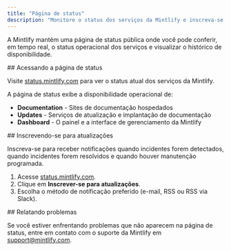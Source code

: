 ```yaml
---
title: "Página de status"
description: "Monitore o status dos serviços da Mintlify e inscreva-se para receber atualizações sobre incidentes"
---
```


A Mintlify mantém uma página de status pública onde você pode conferir, em tempo real, o status operacional dos serviços e visualizar o histórico de disponibilidade.

<div id="accessing-the-status-page">
  ## Acessando a página de status
</div>

Visite [status.mintlify.com](https://status.mintlify.com) para ver o status atual dos serviços da Mintlify.

A página de status exibe a disponibilidade operacional de:

- **Documentation** - Sites de documentação hospedados
- **Updates** - Serviços de atualização e implantação de documentação
- **Dashboard** - O painel e a interface de gerenciamento da Mintlify

<div id="subscribing-to-updates">
  ## Inscrevendo-se para atualizações
</div>

Inscreva-se para receber notificações quando incidentes forem detectados, quando incidentes forem resolvidos e quando houver manutenção programada.

1. Acesse [status.mintlify.com](https://status.mintlify.com).
2. Clique em **Inscrever-se para atualizações**.
3. Escolha o método de notificação preferido (e-mail, RSS ou RSS via Slack).

<div id="reporting-issues">
  ## Relatando problemas
</div>

Se você estiver enfrentando problemas que não aparecem na página de status, entre em contato com o suporte da Mintlify em [support@mintlify.com](mailto:support@mintlify.com).